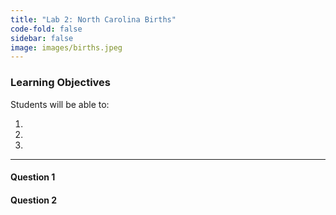 ```yaml
---
title: "Lab 2: North Carolina Births"
code-fold: false
sidebar: false
image: images/births.jpeg
---
```


### Learning Objectives


Students will be able to:

1. 
2.
3.

----


#### Question 1



#### Question 2


